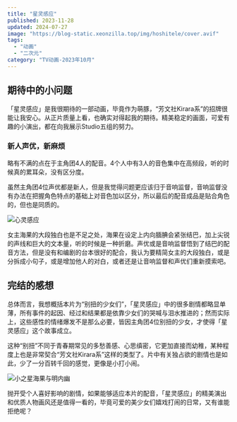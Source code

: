 ```yaml
---
title: "星灵感应"
published: 2023-11-28
updated: 2024-07-27
image: "https://blog-static.xeonzilla.top/img/hoshitele/cover.avif"
tags:
  - "动画"
  - "二次元"
category: "TV动画-2023年10月"
---
```


## 期待中的小问题
「星灵感应」是我很期待的一部动画，毕竟作为萌豚，“芳文社Kirara系”的招牌很能让我安心。从正片质量上看，也确实对得起我的期待。精美稳定的画面，可爱有趣的小演出，都在向我展示Studio五组的努力。

### 新人声优，新麻烦
略有不满的点在于主角团4人的配音。4个人中有3人的音色集中在高频段，听的时候真的累耳朵，没有区分度。

虽然主角团4位声优都是新人，但是我觉得问题更应该归于音响监督，音响监督没有办法在把握角色特点的基础上对音色加以区分，所以最后的配音成品是贴合角色的，但也是同质的。

<Image src="https://blog-static.xeonzilla.top/img/hoshitele/01.avif" alt="心灵感应" format="avif" inferSize />

女主海果的大段独白也是不足之处，海果在设定上内向腼腆会紧张结巴，加上尖锐的声线和巨大的文本量，听的时候是一种折磨。声优或是音响监督悟到了结巴的配音方法，但是没有和编剧的台本很好的配合，我认为要精简女主的大段独白，或是分拆成小句子，或是增加他人的对白，或者还是让音响监督和声优们重新摸索吧。

## 完结的感想
总体而言，我想概括本片为“别扭的少女们”，「星灵感应」中的很多剧情都略显单薄，所有事件的起因、经过和结果都是依靠少女们的哭喊与泪水推进的；然而实际上，这些感性的情绪爆发不是那么必要，皆因主角团4位别扭的少女，才使得「星灵感应」这个故事成立。

这种“别扭”不同于青春期常见的多愁善感、心思缜密，它更加直接而幼稚，某种程度上也是非常契合“芳文社Kirara系”这样的类型了。片中有关独占欲的剧情也是如此，少了一分百转千回的感觉，更像是小打小闹。

<Image src="https://blog-static.xeonzilla.top/img/hoshitele/02.avif" alt="小之星海果与明内幽" format="avif" inferSize />

抛开受个人喜好影响的剧情，如果能够适应本片的配音，「星灵感应」的精美演出和优质人物画风还是值得一看的，毕竟可爱的美少女们嬉戏打闹的日常，又有谁能拒绝呢？
